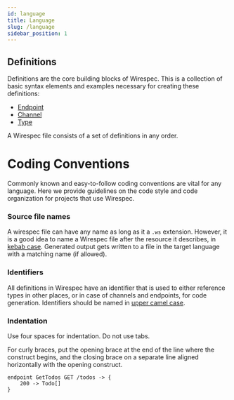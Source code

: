 ```yaml
---
id: language
title: Language
slug: /language
sidebar_position: 1
---
```


## Definitions

Definitions are the core building blocks of Wirespec. This is a collection of basic syntax elements and examples
necessary for creating these definitions:
 - [Endpoint](language/endpoints)
 - [Channel](language/channels)
 - [Type](language/types)

A Wirespec file consists of a set of definitions in any order.

# Coding Conventions

Commonly known and easy-to-follow coding conventions are vital for any language. Here we provide guidelines on the code
style and code organization for projects that use Wirespec.

### Source file names

A wirespec file can have any name as long as it a `.ws` extension. However, it is a good idea to name a Wirespec
file after the resource it describes, in [kebab case](https://en.wikipedia.org/wiki/Letter_case#Kebab_case). Generated
output gets written to a file in the target language with a matching name (if allowed).

### Identifiers

All definitions in Wirespec have an identifier that is used to either reference types in other places, or in case of
channels and endpoints, for code generation. Identifiers should be named in
[upper camel case](https://en.wikipedia.org/wiki/Camel_case).

### Indentation

Use four spaces for indentation. Do not use tabs.

For curly braces, put the opening brace at the end of the line where the construct begins, and the closing brace on a
separate line aligned horizontally with the opening construct.

```wirespec
endpoint GetTodos GET /todos -> {
    200 -> Todo[]
}
```
